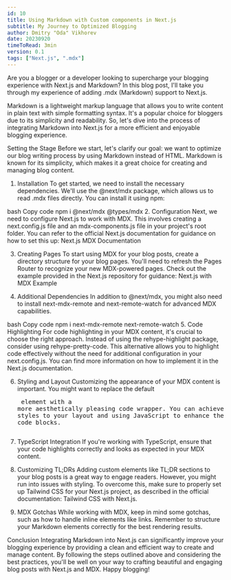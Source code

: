 ```yaml
---
id: 10
title: Using Markdown with Custom components in Next.js
subtitle: My Journey to Optimized Blogging
author: Dmitry "Oda" Vikhorev
date: 20230920
timeToRead: 3min
version: 0.1
tags: ["Next.js", ".mdx"]
---
```


<TLDR>
Are you a blogger or a developer looking to supercharge your blogging experience with Next.js and Markdown? In this blog post, I'll take you through my experience of adding .mdx (Markdown) support to Next.js. 
</TLDR>

Markdown is a lightweight markup language that allows you to write content in plain text with simple formatting syntax. It's a popular choice for bloggers due to its simplicity and readability. So, let's dive into the process of integrating Markdown into Next.js for a more efficient and enjoyable blogging experience.

Setting the Stage
Before we start, let's clarify our goal: we want to optimize our blog writing process by using Markdown instead of HTML. Markdown is known for its simplicity, which makes it a great choice for creating and managing blog content.

1. Installation
To get started, we need to install the necessary dependencies. We'll use the @next/mdx package, which allows us to read .mdx files directly. You can install it using npm:

bash
Copy code
npm i @next/mdx @types/mdx
2. Configuration
Next, we need to configure Next.js to work with MDX. This involves creating a next.config.js file and an mdx-components.js file in your project's root folder. You can refer to the official Next.js documentation for guidance on how to set this up: Next.js MDX Documentation

3. Creating Pages
To start using MDX for your blog posts, create a directory structure for your blog pages. You'll need to refresh the Pages Router to recognize your new MDX-powered pages. Check out the example provided in the Next.js repository for guidance: Next.js with MDX Example

4. Additional Dependencies
In addition to @next/mdx, you might also need to install next-mdx-remote and next-remote-watch for advanced MDX capabilities.

bash
Copy code
npm i next-mdx-remote next-remote-watch
5. Code Highlighting
For code highlighting in your MDX content, it's crucial to choose the right approach. Instead of using the rehype-highlight package, consider using rehype-pretty-code. This alternative allows you to highlight code effectively without the need for additional configuration in your next.config.js. You can find more information on how to implement it in the Next.js documentation.

6. Styling and Layout
Customizing the appearance of your MDX content is important. You might want to replace the default <pre> element with a more aesthetically pleasing code wrapper. You can achieve this by adding styles to your layout and using JavaScript to enhance the appearance of code blocks.

7. TypeScript Integration
If you're working with TypeScript, ensure that your code highlights correctly and looks as expected in your MDX content.

8. Customizing TL;DRs
Adding custom elements like TL;DR sections to your blog posts is a great way to engage readers. However, you might run into issues with styling. To overcome this, make sure to properly set up Tailwind CSS for your Next.js project, as described in the official documentation: Tailwind CSS with Next.js.

9. MDX Gotchas
While working with MDX, keep in mind some gotchas, such as how to handle inline elements like links. Remember to structure your Markdown elements correctly for the best rendering results.

Conclusion
Integrating Markdown into Next.js can significantly improve your blogging experience by providing a clean and efficient way to create and manage content. By following the steps outlined above and considering the best practices, you'll be well on your way to crafting beautiful and engaging blog posts with Next.js and MDX. Happy blogging!